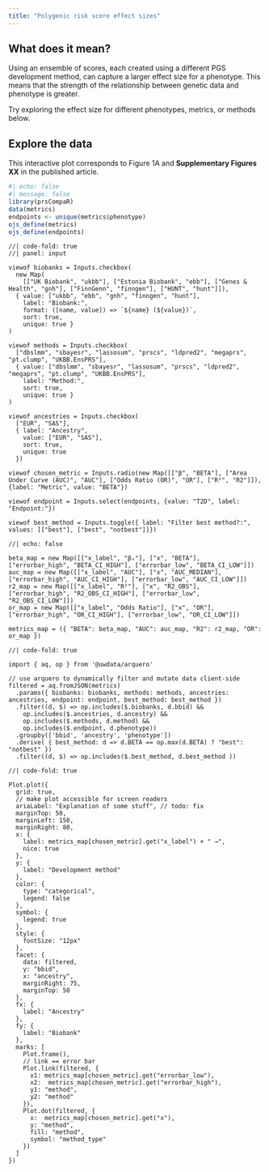 ```yaml
---
title: "Polygenic risk score effect sizes"
---
```


## What does it mean?

Using an ensemble of scores, each created using a different PGS development method, can capture a larger effect size for a phenotype. This means that the strength of the relationship between genetic data and phenotype is greater.

Try exploring the effect size for different phenotypes, metrics, or methods below.

## Explore the data

This interactive plot corresponds to Figure 1A and **Supplementary Figures XX** in the published article. 

```r
#| echo: false
#| message: false
library(prsCompaR)
data(metrics)
endpoints <- unique(metrics$phenotype)
ojs_define(metrics)
ojs_define(endpoints)
```

```ojs
//| code-fold: true
//| panel: input

viewof biobanks = Inputs.checkbox(
  new Map( 
    [["UK Biobank", "ukbb"], ["Estonia Biobank", "ebb"], ["Genes & Health", "gnh"], ["FinnGenn", "finngen"], ["HUNT", "hunt"]]),
  { value: ["ukbb", "ebb", "gnh", "finngen", "hunt"], 
    label: "Biobank:",
    format: ([name, value]) => `${name} (${value})`, 
    sort: true, 
    unique: true }
)

viewof methods = Inputs.checkbox(
  ["dbslmm", "sbayesr", "lassosum", "prscs", "ldpred2", "megaprs", "pt.clump", "UKBB.EnsPRS"],
  { value: ["dbslmm", "sbayesr", "lassosum", "prscs", "ldpred2", "megaprs", "pt.clump", "UKBB.EnsPRS"],
    label: "Method:",
    sort: true, 
    unique: true }
)

viewof ancestries = Inputs.checkbox(
  ["EUR", "SAS"],
  { label: "Ancestry",
    value: ["EUR", "SAS"],
    sort: true,
    unique: true
  })

viewof chosen_metric = Inputs.radio(new Map([["β", "BETA"], ["Area Under Curve (AUC)", "AUC"], ["Odds Ratio (OR)", "OR"], ["R²", "R2"]]), {label: "Metric", value: "BETA"})

viewof endpoint = Inputs.select(endpoints, {value: "T2D", label: "Endpoint:"})

viewof best_method = Inputs.toggle({ label: "Filter best method?:", values: [["best"], ["best", "notbest"]]})
```

```ojs
//| echo: false

beta_map = new Map([["x_label", "βₓ"], ["x", "BETA"], ["errorbar_high", "BETA_CI_HIGH"], ["errorbar_low", "BETA_CI_LOW"]])
auc_map = new Map([["x_label", "AUC"], ["x", "AUC_MEDIAN"], ["errorbar_high", "AUC_CI_HIGH"], ["errorbar_low", "AUC_CI_LOW"]])
r2_map = new Map([["x_label", "R²"], ["x", "R2_OBS"], ["errorbar_high", "R2_OBS_CI_HIGH"], ["errorbar_low", "R2_OBS_CI_LOW"]])
or_map = new Map([["x_label", "Odds Ratio"], ["x", "OR"], ["errorbar_high", "OR_CI_HIGH"], ["errorbar_low", "OR_CI_LOW"]])

metrics_map = ({ "BETA": beta_map, "AUC": auc_map, "R2": r2_map, "OR": or_map })
```

```ojs
//| code-fold: true

import { aq, op } from '@uwdata/arquero'

// use arquero to dynamically filter and mutate data client-side
filtered = aq.fromJSON(metrics)
  .params({ biobanks: biobanks, methods: methods, ancestries: ancestries, endpoint: endpoint, best_method: best_method })
  .filter((d, $) => op.includes($.biobanks, d.bbid) &&
    op.includes($.ancestries, d.ancestry) &&
    op.includes($.methods, d.method) &&
    op.includes($.endpoint, d.phenotype))
  .groupby(['bbid', 'ancestry', 'phenotype'])
  .derive( { best_method: d => d.BETA == op.max(d.BETA) ? "best": "notbest" })
  .filter((d, $) => op.includes($.best_method, d.best_method ))
```

```ojs
//| code-fold: true

Plot.plot({
  grid: true,
  // make plot accessible for screen readers
  ariaLabel: "Explanation of some stuff", // todo: fix
  marginTop: 50,
  marginLeft: 150,
  marginRight: 80,
  x: {
    label: metrics_map[chosen_metric].get("x_label") + " →",
    nice: true
  },
  y: {
    label: "Development method"
  },
  color: {
    type: "categorical",
    legend: false
  },
  symbol: {
    legend: true
  },
  style: {
    fontSize: "12px"
  },
  facet: {
    data: filtered, 
    y: "bbid", 
    x: "ancestry",
    marginRight: 75,
    marginTop: 50
  },
  fx: {
    label: "Ancestry"
  },
  fy: {
    label: "Biobank"
  },
  marks: [
    Plot.frame(),
    // link == error bar
    Plot.link(filtered, {
      x1: metrics_map[chosen_metric].get("errorbar_low"),
      x2:  metrics_map[chosen_metric].get("errorbar_high"),
      y1: "method",
      y2: "method"
    }),
    Plot.dot(filtered, {
      x:  metrics_map[chosen_metric].get("x"), 
      y: "method",
      fill: "method",
      symbol: "method_type"
    })
  ]
})

```
